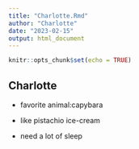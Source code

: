 ```yaml
---
title: "Charlotte.Rmd"
author: "Charlotte"
date: "2023-02-15"
output: html_document
---
```


```r
knitr::opts_chunk$set(echo = TRUE)
```



## Charlotte

* favorite animal:capybara

* like pistachio ice-cream

* need a lot of sleep




